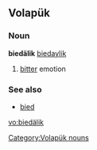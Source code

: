 ==Volapük==

===Noun===
'''biedälik'''
[[biedaylik]]

# [[bitter]] emotion

===See also===
* [[bied]]

[[Category:Volapük nouns]]

[[vo:biedälik]]